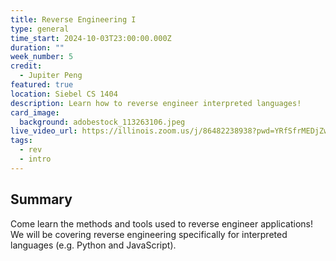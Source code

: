 ```yaml
---
title: Reverse Engineering I
type: general
time_start: 2024-10-03T23:00:00.000Z
duration: ""
week_number: 5
credit:
  - Jupiter Peng
featured: true
location: Siebel CS 1404
description: Learn how to reverse engineer interpreted languages!
card_image:
  background: adobestock_113263106.jpeg
live_video_url: https://illinois.zoom.us/j/86482238938?pwd=YRfSfrMEDjZw8G2yxzvKX3BAoGDRS5.1
tags:
  - rev
  - intro
---
```

## Summary

Come learn the methods and tools used to reverse engineer applications! We will be covering reverse engineering specifically for interpreted languages (e.g. Python and JavaScript).